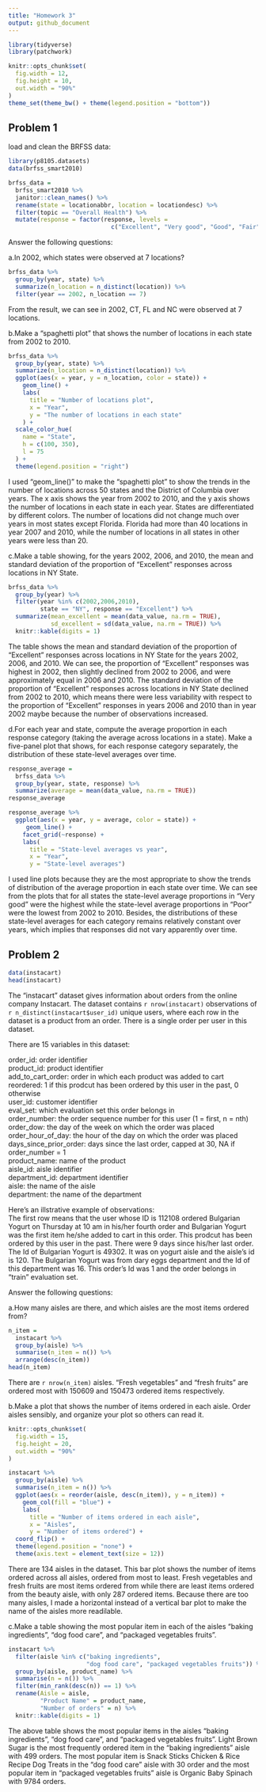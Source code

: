 ```yaml
---
title: "Homework 3"
output: github_document
---
```


```r
library(tidyverse)
library(patchwork)

knitr::opts_chunk$set(
  fig.width = 12,
  fig.height = 10, 
  out.width = "90%"
)
theme_set(theme_bw() + theme(legend.position = "bottom"))
```

## Problem 1
load and clean the BRFSS data:
```r
library(p8105.datasets)
data(brfss_smart2010)

brfss_data = 
  brfss_smart2010 %>% 
  janitor::clean_names() %>% 
  rename(state = locationabbr, location = locationdesc) %>% 
  filter(topic == "Overall Health") %>% 
  mutate(response = factor(response, levels = 
                             c("Excellent", "Very good", "Good", "Fair", "Poor")))
```
Answer the following questions:

a.In 2002, which states were observed at 7 locations?
```r
brfss_data %>% 
  group_by(year, state) %>%
  summarize(n_location = n_distinct(location)) %>% 
  filter(year == 2002, n_location == 7)
```
From the result, we can see in 2002, CT, FL and NC were observed at 7 locations.

b.Make a “spaghetti plot” that shows the number of locations in each state from 2002 to 2010.
```r
brfss_data %>% 
  group_by(year, state) %>%
  summarize(n_location = n_distinct(location)) %>% 
  ggplot(aes(x = year, y = n_location, color = state)) + 
    geom_line() + 
    labs(
      title = "Number of locations plot",
      x = "Year",
      y = "The number of locations in each state"
    ) +
  scale_color_hue(
    name = "State",
    h = c(100, 350),
    l = 75
  ) +
  theme(legend.position = "right")
```

I used "geom_line()" to make the "spaghetti plot" to show the trends in the number of locations across 50 states and the District of Columbia over years. The x axis shows the year from 2002 to 2010, and the y axis shows the number of locations in each state in each year. States are differentiated by different colors. The number of locations did not change much over years in most states except Florida. Florida had more than 40 locations in year 2007 and 2010, while the number of locations in all states in other years were less than 20.

c.Make a table showing, for the years 2002, 2006, and 2010, the mean and standard deviation of the proportion of “Excellent” responses across locations in NY State.
```r
brfss_data %>% 
  group_by(year) %>%
  filter(year %in% c(2002,2006,2010),
         state == "NY", response == "Excellent") %>% 
  summarize(mean_excellent = mean(data_value, na.rm = TRUE),
            sd_excellent = sd(data_value, na.rm = TRUE)) %>% 
  knitr::kable(digits = 1)
```

The table shows the mean and standard deviation of the proportion of “Excellent” responses across locations in NY State for the years 2002, 2006, and 2010. We can see, the proportion of “Excellent” responses was highest in 2002, then slightly declined from 2002 to 2006, and were approximately equal in 2006 and 2010. The standard deviation of the proportion of “Excellent” responses across locations in NY State declined from 2002 to 2010, which means there were less variability with respect to the proportion of “Excellent” responses in years 2006 and 2010 than in year 2002 maybe because the number of observations increased.

d.For each year and state, compute the average proportion in each response category (taking the average across locations in a state). Make a five-panel plot that shows, for each response category separately, the distribution of these state-level averages over time.
```r
response_average = 
  brfss_data %>% 
  group_by(year, state, response) %>%
  summarize(average = mean(data_value, na.rm = TRUE)) 
response_average

response_average %>% 
  ggplot(aes(x = year, y = average, color = state)) + 
     geom_line() + 
    facet_grid(~response) + 
    labs(
      title = "State-level averages vs year",
      x = "Year",
      y = "State-level averages")
```

I used line plots because they are the most appropriate to show the trends of distribution of the average proportion in each state over time. We can see from the plots that for all states the state-level average proportions in "Very good" were the highest while the state-level average proportions in "Poor" were the lowest from 2002 to 2010. Besides, the distributions of these state-level averages for each category remains relatively constant over years, which implies that responses did not vary apparently over time.

## Problem 2
```r
data(instacart)
head(instacart)
```
The "instacart" dataset gives information about orders from the online company Instacart. The dataset contains `r nrow(instacart)` observations of `r n_distinct(instacart$user_id)` unique users, where each row in the dataset is a product from an order. There is a single order per user in this dataset.

There are 15 variables in this dataset:

order_id: order identifier  
product_id: product identifier  
add_to_cart_order: order in which each product was added to cart  
reordered: 1 if this prodcut has been ordered by this user in the past, 0 otherwise  
user_id: customer identifier  
eval_set: which evaluation set this order belongs in   
order_number: the order sequence number for this user (1 = first, n = nth)  
order_dow: the day of the week on which the order was placed  
order_hour_of_day: the hour of the day on which the order was placed  
days_since_prior_order: days since the last order, capped at 30, NA if order_number = 1  
product_name: name of the product  
aisle_id: aisle identifier  
department_id: department identifier  
aisle: the name of the aisle  
department: the name of the department

Here's an illstrative example of observations:  
The first row means that the user whose ID is 112108 ordered Bulgarian Yogurt on Thursday at 10 am in his/her fourth order and Bulgarian Yogurt was the first item he/she added to cart in this order. This prodcut has been ordered by this user in the past. There were 9 days since his/her last order. The Id of Bulgarian Yogurt is 49302. It was on yogurt aisle and the aisle's id is 120. The Bulgarian Yogurt was from dary eggs department and the Id of this department was 16. This order's Id was 1 and the order belongs in "train" evaluation set.

Answer the following questions:

a.How many aisles are there, and which aisles are the most items ordered from?
```r
n_item = 
  instacart %>% 
  group_by(aisle) %>% 
  summarise(n_item = n()) %>% 
  arrange(desc(n_item))
head(n_item)
```
There are `r nrow(n_item)` aisles. "Fresh vegetables" and "fresh fruits" are ordered most with 150609 and 150473 ordered items respectively.

b.Make a plot that shows the number of items ordered in each aisle. Order aisles sensibly, and organize your plot so others can read it.
```r
knitr::opts_chunk$set(
  fig.width = 15,
  fig.height = 20, 
  out.width = "90%"
)
```

```r
instacart %>% 
  group_by(aisle) %>% 
  summarise(n_item = n()) %>% 
  ggplot(aes(x = reorder(aisle, desc(n_item)), y = n_item)) +
    geom_col(fill = "blue") +
    labs(
      title = "Number of items ordered in each aisle",
      x = "Aisles",
      y = "Number of items ordered") +
  coord_flip() +
  theme(legend.position = "none") +
  theme(axis.text = element_text(size = 12))
```

There are 134 aisles in the dataset. This bar plot shows the number of items ordered across all aisles, ordered from most to least. Fresh vegetables and fresh fruits are most items ordered from while there are least items ordered from the beauty aisle, with only 287 ordered items. Because there are too many aisles, I made a horizontal instead of a vertical bar plot to make the name of the aisles more readilable.

c.Make a table showing the most popular item in each of the aisles “baking ingredients”, “dog food care”, and “packaged vegetables fruits”.
```r
instacart %>% 
  filter(aisle %in% c("baking ingredients", 
                      "dog food care", "packaged vegetables fruits")) %>% 
  group_by(aisle, product_name) %>% 
  summarise(n = n()) %>% 
  filter(min_rank(desc(n)) == 1) %>% 
  rename(Aisle = aisle, 
         "Product Name" = product_name,
         "Number of orders" = n) %>% 
  knitr::kable(digits = 1)
```

The above table shows the most popular items in the aisles “baking ingredients”, “dog food care”, and “packaged vegetables fruits”. Light Brown Sugar is the most frequently ordered item in the “baking ingredients” aisle with 499 orders. The most popular item is Snack Sticks Chicken & Rice Recipe Dog Treats in the “dog food care” aisle with 30 order and the most popular item in "packaged vegetables fruits" aisle is Organic Baby Spinach with 9784 orders.